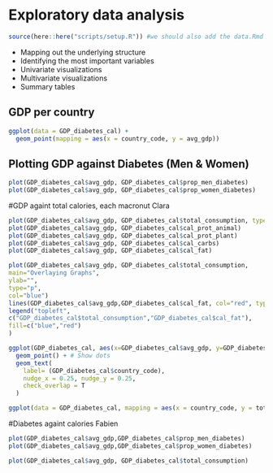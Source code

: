 # Exploratory data analysis

```r
source(here::here("scripts/setup.R")) #we should also add the data.Rmd file no ?
```

* Mapping out the underlying structure
* Identifying the most important variables
* Univariate visualizations
* Multivariate visualizations
* Summary tables



## GDP per country

```r
ggplot(data = GDP_diabetes_cal) +
  geom_point(mapping = aes(x = country_code, y = avg_gdp))
```


## Plotting GDP against Diabetes (Men & Women)
```r
plot(GDP_diabetes_cal$avg_gdp, GDP_diabetes_cal$prop_men_diabetes)
plot(GDP_diabetes_cal$avg_gdp, GDP_diabetes_cal$prop_women_diabetes)
```


#GDP againt total calories, each macronut Clara

```r
plot(GDP_diabetes_cal$avg_gdp, GDP_diabetes_cal$total_consumption, type="h")
plot(GDP_diabetes_cal$avg_gdp, GDP_diabetes_cal$cal_prot_animal)
plot(GDP_diabetes_cal$avg_gdp, GDP_diabetes_cal$cal_prot_plant)
plot(GDP_diabetes_cal$avg_gdp, GDP_diabetes_cal$cal_carbs)
plot(GDP_diabetes_cal$avg_gdp, GDP_diabetes_cal$cal_fat)

plot(GDP_diabetes_cal$avg_gdp, GDP_diabetes_cal$total_consumption,
main="Overlaying Graphs",
ylab="",
type="p",
col="blue")
lines(GDP_diabetes_cal$avg_gdp,GDP_diabetes_cal$cal_fat, col="red", type="p")
legend("topleft",
c("GDP_diabetes_cal$total_consumption","GDP_diabetes_cal$cal_fat"),
fill=c("blue","red")
)

ggplot(GDP_diabetes_cal, aes(x=GDP_diabetes_cal$avg_gdp, y=GDP_diabetes_cal$total_consumption)) +
  geom_point() + # Show dots
  geom_text(
    label= (GDP_diabetes_cal$country_code),  
    nudge_x = 0.25, nudge_y = 0.25, 
    check_overlap = T
  )

ggplot(data = GDP_diabetes_cal, mapping = aes(x = country_code, y = total_consumption, color = as.factor("country_name"))) + geom_point()


```







#Diabetes againt calories Fabien

```r
plot(GDP_diabetes_cal$avg_gdp,GDP_diabetes_cal$prop_men_diabetes)
plot(GDP_diabetes_cal$avg_gdp,GDP_diabetes_cal$prop_women_diabetes)
```



```r
plot(GDP_diabetes_cal$avg_gdp, GDP_diabetes_cal$total_consumption)
```



